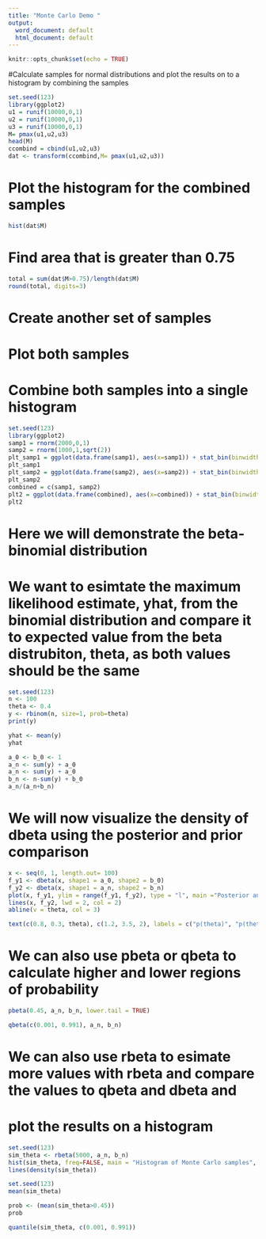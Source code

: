 ---
title: "Monte Carlo Demo "
output:
  word_document: default
  html_document: default
---

```{r setup, include=FALSE}
knitr::opts_chunk$set(echo = TRUE)
```

#Calculate samples for normal distributions and plot the results on to a histogram by combining the samples

```{r}
set.seed(123)
library(ggplot2)
u1 = runif(10000,0,1)
u2 = runif(10000,0,1)
u3 = runif(10000,0,1)
M= pmax(u1,u2,u3)
head(M)
ccombind = cbind(u1,u2,u3)
dat <- transform(ccombind,M= pmax(u1,u2,u3))

```
# Plot the histogram for the combined samples

```{r}
hist(dat$M)
```
# Find area that is greater than 0.75

```{r}
total = sum(dat$M>0.75)/length(dat$M)
round(total, digits=3)
```
# Create another set of samples
# Plot both samples
# Combine both samples into a single histogram
```{r}
set.seed(123)
library(ggplot2)
samp1 = rnorm(2000,0,1)
samp2 = rnorm(1000,1,sqrt(2))
plt_samp1 = ggplot(data.frame(samp1), aes(x=samp1)) + stat_bin(binwidth=0.25, position="identity")
plt_samp1
plt_samp2 = ggplot(data.frame(samp2), aes(x=samp2)) + stat_bin(binwidth=0.25, position="identity")
plt_samp2
combined = c(samp1, samp2)
plt2 = ggplot(data.frame(combined), aes(x=combined)) + stat_bin(binwidth=0.25, position="identity")
plt2
```
# Here we will demonstrate the beta-binomial distribution
# We want to esimtate the maximum likelihood estimate, yhat, from the binomial distribution and compare it to expected value from the beta distrubiton, theta, as both values should be the same
```{r}
set.seed(123)
n <- 100
theta <- 0.4
y <- rbinom(n, size=1, prob=theta)
print(y)
```
```{r}
yhat <- mean(y)
yhat
```
```{r}
a_0 <- b_0 <- 1
a_n <- sum(y) + a_0
a_n <- sum(y) + a_0
b_n <- n-sum(y) + b_0
a_n/(a_n+b_n)
```
# We will now visualize the density of dbeta using the posterior and prior comparison

```{r}
x <- seq(0, 1, length.out= 100)
f_y1 <- dbeta(x, shape1 = a_0, shape2 = b_0)
f_y2 <- dbeta(x, shape1 = a_n, shape2 = b_n)
plot(x, f_y1, ylim = range(f_y1, f_y2), type = "l", main ="Posterior and prior comparison", sub = "Simulated data result", xlab = expression(theta), ylab = "Probability density", lwd = 2)
lines(x, f_y2, lwd = 2, col = 2)
abline(v = theta, col = 3)

text(c(0.8, 0.3, theta), c(1.2, 3.5, 2), labels = c("p(theta)", "p(theta | y)", "true value"), col = 1:3) 
```


# We can also use pbeta or qbeta to calculate higher and lower regions of probability
```{r}

pbeta(0.45, a_n, b_n, lower.tail = TRUE)

```
```{r}

qbeta(c(0.001, 0.991), a_n, b_n)
```

# We can also use rbeta to esimate more values with rbeta and compare the values to qbeta and dbeta and 
# plot the results on a histogram
```{r}
set.seed(123)
sim_theta <- rbeta(5000, a_n, b_n)
hist(sim_theta, freq=FALSE, main = "Histogram of Monte Carlo samples", xlab = expression(theta), ylab = "Posterior density")
lines(density(sim_theta))
```


```{r}
set.seed(123)
mean(sim_theta)
```
```{r}
prob <- (mean(sim_theta>0.45))
prob
```




```{r}
quantile(sim_theta, c(0.001, 0.991))
```
